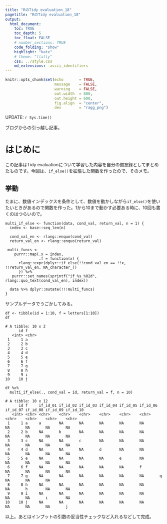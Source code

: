 ```yaml
---
title: "RのTidy evaluation_18"
pagetitle: "RのTidy evaluation_18"
output:
  html_document:
    toc: TRUE
    toc_depth: 5
    toc_float: FALSE
    # number_sections: TRUE
    code_folding: "show"
    highlight: "kate"
    # theme: "flatly"
    css: ../style.css
    md_extensions: -ascii_identifiers
---
```


```r
knitr::opts_chunk$set(echo       = TRUE,
                      message    = FALSE,
                      warning    = FALSE,
                      out.width  = 800,
                      out.height = 600,
                      fig.align  = "center",
                      dev        = "ragg_png")
```

<div class="update-right">
UPDATE: `r Sys.time()`
</div>

ブログからの引っ越し記事。

# はじめに
この記事はTidy evaluationについて学習した内容を自分の備忘録としてまとめたものです。今回は、`if_else()`を拡張した関数を作ったので、そのメモ。

## 挙動
たまに、数値インデックスを条件として、数値を動かしながら`if_else()`を使いたいときがあるので関数を作った。1から10まで動かす必要ある時に、10回も書くのはつらいので。

```R:R
multi_if_else <- function(data, cond_val, return_val, n = 1) {
  index <- base::seq_len(n)
  
  cond_val_en <- rlang::enquo(cond_val)
  return_val_en <- rlang::enquo(return_val)
  
 multi_funcs <-
    purrr::map(.x = index,
               .f = function(x) {
      rlang::expr(dplyr::if_else(!!cond_val_en == !!x, !!return_val_en, NA_character_))
      }) %>%
   purrr::set_names(sprintf("if_%s_%02d", rlang::quo_text(cond_val_en), index))

  data %>% dplyr::mutate(!!!multi_funcs)
}
```

サンプルデータでうごかしてみる。

```R:R
df <- tibble(id = 1:10, f = letters[1:10])
df

# A tibble: 10 x 2
      id f    
   <int> <chr>
 1     1 a    
 2     2 b    
 3     3 c    
 4     4 d    
 5     5 e    
 6     6 f    
 7     7 g    
 8     8 h    
 9     9 i    
10    10 j

df %>% 
  multi_if_else(., cond_val = id, return_val = f, n = 10)

# A tibble: 10 x 12
      id f     if_id_01 if_id_02 if_id_03 if_id_04 if_id_05 if_id_06 if_id_07 if_id_08 if_id_09 if_id_10
   <int> <chr> <chr>    <chr>    <chr>    <chr>    <chr>    <chr>    <chr>    <chr>    <chr>    <chr>   
 1     1 a     a        NA       NA       NA       NA       NA       NA       NA       NA       NA      
 2     2 b     NA       b        NA       NA       NA       NA       NA       NA       NA       NA      
 3     3 c     NA       NA       c        NA       NA       NA       NA       NA       NA       NA      
 4     4 d     NA       NA       NA       d        NA       NA       NA       NA       NA       NA      
 5     5 e     NA       NA       NA       NA       e        NA       NA       NA       NA       NA      
 6     6 f     NA       NA       NA       NA       NA       f        NA       NA       NA       NA      
 7     7 g     NA       NA       NA       NA       NA       NA       g        NA       NA       NA      
 8     8 h     NA       NA       NA       NA       NA       NA       NA       h        NA       NA      
 9     9 i     NA       NA       NA       NA       NA       NA       NA       NA       i        NA      
10    10 j     NA       NA       NA       NA       NA       NA       NA       NA       NA       j       
```

以上。あとはインプットの引数の妥当性チェックなど入れるなどして完成。


